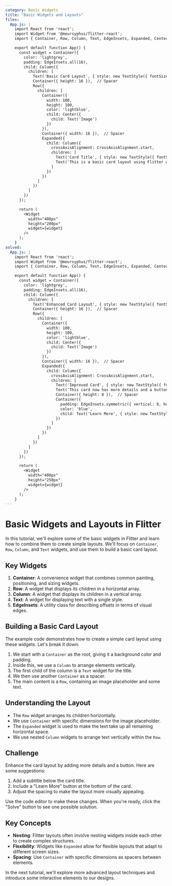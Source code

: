 ```yaml
---
category: Basic Widgets
title: "Basic Widgets and Layouts"
files:
  App.js: |
    import React from 'react';
    import Widget from '@meursyphus/flitter-react';
    import { Container, Row, Column, Text, EdgeInsets, Expanded, Center, TextStyle, CrossAxisAlignment } from '@meursyphus/flitter';

    export default function App() {
      const widget = Container({
        color: 'lightgrey',
        padding: EdgeInsets.all(16),
        child: Column({
          children: [
            Text('Basic Card Layout', { style: new TextStyle({ fontSize: 24, fontWeight: 'bold' }) }),
            Container({ height: 16 }),  // Spacer
            Row({
              children: [
                Container({
                  width: 100,
                  height: 100,
                  color: 'lightblue',
                  child: Center({
                    child: Text('Image')
                  })
                }),
                Container({ width: 16 }),  // Spacer
                Expanded({
                  child: Column({
                    crossAxisAlignment: CrossAxisAlignment.start,
                    children: [
                      Text('Card Title', { style: new TextStyle({ fontSize: 18, fontWeight: 'bold' }) }),
                      Text('This is a basic card layout using Flitter widgets.')
                    ]
                  })
                })
              ]
            })
          ]
        })
      });

      return (
        <Widget
          width="400px"
          height="200px"
          widget={widget}
        />
      );
    }
solved:
  App.js: |
    import React from 'react';
    import Widget from '@meursyphus/flitter-react';
    import { Container, Row, Column, Text, EdgeInsets, Expanded, Center, CrossAxisAlignment, TextStyle, Center } from '@meursyphus/flitter';

    export default function App() {
      const widget = Container({
        color: 'lightgrey',
        padding: EdgeInsets.all(16),
        child: Column({
          children: [
            Text('Enhanced Card Layout', { style: new TextStyle({ fontSize: 24, fontWeight: 'bold' }) }),
            Container({ height: 16 }),  // Spacer
            Row({
              children: [
                Container({
                  width: 100,
                  height: 100,
                  color: 'lightblue',
                  child: Center({
                    child: Text('Image')
                  })
                }),
                Container({ width: 16 }),  // Spacer
                Expanded({
                  child: Column({
                    crossAxisAlignment: CrossAxisAlignment.start,
                    children: [
                      Text('Improved Card', { style: new TextStyle({ fontSize: 18, fontWeight: 'bold' }) }),
                      Text('This card now has more details and a button.'),
                      Container({ height: 8 }),  // Spacer
                      Container({
                        padding: EdgeInsets.symmetric({ vertical: 8, horizontal: 16 }),
                        color: 'blue',
                        child: Text('Learn More', { style: new TextStyle({ color: 'white' }) })
                      })
                    ]
                  })
                })
              ]
            })
          ]
        })
      });

      return (
        <Widget
          width="400px"
          height="250px"
          widget={widget}
        />
      );
    }
---
```


# Basic Widgets and Layouts in Flitter

In this tutorial, we'll explore some of the basic widgets in Flitter and learn how to combine them to create simple layouts. We'll focus on `Container`, `Row`, `Column`, and `Text` widgets, and use them to build a basic card layout.

## Key Widgets

1. **Container**: A convenience widget that combines common painting, positioning, and sizing widgets.
2. **Row**: A widget that displays its children in a horizontal array.
3. **Column**: A widget that displays its children in a vertical array.
4. **Text**: A widget for displaying text with a single style.
5. **EdgeInsets**: A utility class for describing offsets in terms of visual edges.

## Building a Basic Card Layout

The example code demonstrates how to create a simple card layout using these widgets. Let's break it down:

1. We start with a `Container` as the root, giving it a background color and padding.
2. Inside this, we use a `Column` to arrange elements vertically.
3. The first child of the column is a `Text` widget for the title.
4. We then use another `Container` as a spacer.
5. The main content is a `Row`, containing an image placeholder and some text.

## Understanding the Layout

- The `Row` widget arranges its children horizontally.
- We use `Container` with specific dimensions for the image placeholder.
- The `Expanded` widget is used to make the text take up all remaining horizontal space.
- We use nested `Column` widgets to arrange text vertically within the `Row`.

## Challenge

Enhance the card layout by adding more details and a button. Here are some suggestions:

1. Add a subtitle below the card title.
2. Include a "Learn More" button at the bottom of the card.
3. Adjust the spacing to make the layout more visually appealing.

Use the code editor to make these changes. When you're ready, click the "Solve" button to see one possible solution.

## Key Concepts

- **Nesting**: Flitter layouts often involve nesting widgets inside each other to create complex structures.
- **Flexibility**: Widgets like `Expanded` allow for flexible layouts that adapt to different screen sizes.
- **Spacing**: Use `Container` with specific dimensions as spacers between elements.

In the next tutorial, we'll explore more advanced layout techniques and introduce some interactive elements to our designs.

